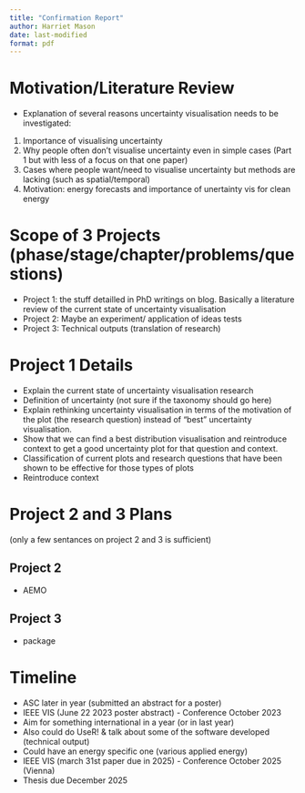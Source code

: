 ```yaml
---
title: "Confirmation Report"
author: Harriet Mason
date: last-modified
format: pdf
---
```


# Motivation/Literature Review
- Explanation of several reasons uncertainty visualisation needs to be investigated:
1) Importance of visualising uncertainty
2) Why people often don't visualise uncertainty even in simple cases (Part 1 but with less of a focus on that one paper)
3) Cases where people want/need to visualise uncertainty but methods are lacking (such as spatial/temporal)
4) Motivation: energy forecasts and importance of unertainty vis for clean energy 

# Scope of 3 Projects (phase/stage/chapter/problems/questions)
- Project 1: the stuff detailled in PhD writings on blog. Basically a literature review of the current state of uncertainty visualisation
- Project 2: Maybe an experiment/ application of ideas tests
- Project 3: Technical outputs (translation of research)

# Project 1 Details
- Explain the current state of uncertainty visualisation research
- Definition of uncertainty (not sure if the taxonomy should go here)
- Explain rethinking uncertainty visualisation in terms of the motivation of the plot (the research question) instead of "best" uncertainty visualisation.
- Show that we can find a best distribution visualisation and reintroduce context to get a good uncertainty plot for that question and context.
- Classification of current plots and research questions that have been shown to be effective for those types of plots
- Reintroduce context

# Project 2 and 3 Plans
(only a few sentances on project 2 and 3 is sufficient)

## Project 2
- AEMO

## Project 3
- package

# Timeline
- ASC later in year (submitted an abstract for a poster)
- IEEE VIS (June 22 2023 poster abstract) - Conference October 2023 
- Aim for something international in a year (or in last year)
- Also could do UseR! & talk about some of the software developed (technical output)
- Could have an energy specific one (various applied energy)
- IEEE VIS (march 31st paper due in 2025) - Conference October 2025 (Vienna)
- Thesis due December 2025